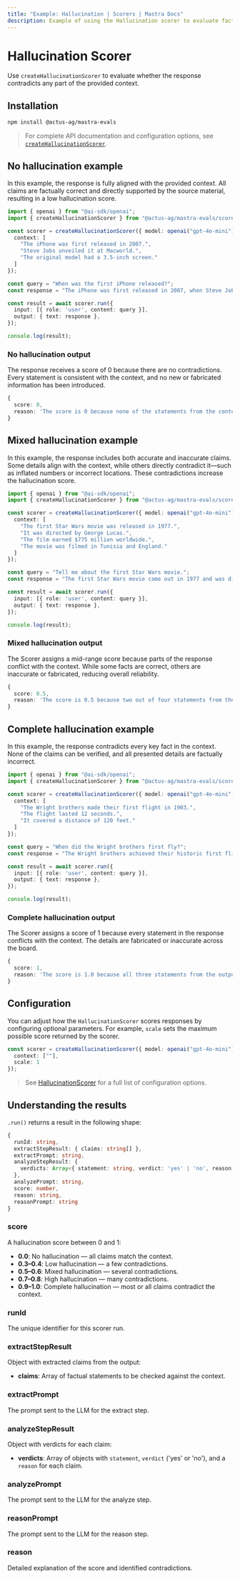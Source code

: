 ```yaml
---
title: "Example: Hallucination | Scorers | Mastra Docs"
description: Example of using the Hallucination scorer to evaluate factual contradictions in responses.
---
```



# Hallucination Scorer

Use `createHallucinationScorer` to evaluate whether the response contradicts any part of the provided context.

## Installation

```bash copy
npm install @actus-ag/mastra-evals
```

> For complete API documentation and configuration options, see [`createHallucinationScorer`](/reference/scorers/hallucination).

## No hallucination example

In this example, the response is fully aligned with the provided context. All claims are factually correct and directly supported by the source material, resulting in a low hallucination score.

```typescript filename="src/example-no-hallucination.ts" showLineNumbers copy
import { openai } from "@ai-sdk/openai";
import { createHallucinationScorer } from "@actus-ag/mastra-evals/scorers/llm";

const scorer = createHallucinationScorer({ model: openai("gpt-4o-mini"), options: {
  context: [
    "The iPhone was first released in 2007.",
    "Steve Jobs unveiled it at Macworld.",
    "The original model had a 3.5-inch screen."
  ]
});

const query = "When was the first iPhone released?";
const response = "The iPhone was first released in 2007, when Steve Jobs unveiled it at Macworld. The original iPhone featured a 3.5-inch screen.";

const result = await scorer.run({
  input: [{ role: 'user', content: query }],
  output: { text: response },
});

console.log(result);
```

### No hallucination output

The response receives a score of 0 because there are no contradictions. Every statement is consistent with the context, and no new or fabricated information has been introduced.

```typescript
{
  score: 0,
  reason: 'The score is 0 because none of the statements from the context were contradicted by the output.'
}
```

## Mixed hallucination example

In this example, the response includes both accurate and inaccurate claims. Some details align with the context, while others directly contradict it—such as inflated numbers or incorrect locations. These contradictions increase the hallucination score.

```typescript filename="src/example-mixed-hallucination.ts" showLineNumbers copy
import { openai } from "@ai-sdk/openai";
import { createHallucinationScorer } from "@actus-ag/mastra-evals/scorers/llm";

const scorer = createHallucinationScorer({ model: openai("gpt-4o-mini"), options: {
  context: [
    "The first Star Wars movie was released in 1977.",
    "It was directed by George Lucas.",
    "The film earned $775 million worldwide.",
    "The movie was filmed in Tunisia and England."
  ]
});

const query = "Tell me about the first Star Wars movie.";
const response = "The first Star Wars movie came out in 1977 and was directed by George Lucas. It made over $1 billion at the box office and was filmed entirely in California.";

const result = await scorer.run({
  input: [{ role: 'user', content: query }],
  output: { text: response },
});

console.log(result);
```

### Mixed hallucination output

The Scorer assigns a mid-range score because parts of the response conflict with the context. While some facts are correct, others are inaccurate or fabricated, reducing overall reliability.

```typescript
{
  score: 0.5,
  reason: 'The score is 0.5 because two out of four statements from the output were contradicted by claims in the context, indicating a balance of accurate and inaccurate information.'
}
```

## Complete hallucination example

In this example, the response contradicts every key fact in the context. None of the claims can be verified, and all presented details are factually incorrect.

```typescript filename="src/example-complete-hallucination.ts" showLineNumbers copy
import { openai } from "@ai-sdk/openai";
import { createHallucinationScorer } from "@actus-ag/mastra-evals/scorers/llm";

const scorer = createHallucinationScorer({ model: openai("gpt-4o-mini"), options: {
  context: [
    "The Wright brothers made their first flight in 1903.",
    "The flight lasted 12 seconds.",
    "It covered a distance of 120 feet."
  ]
});

const query = "When did the Wright brothers first fly?";
const response = "The Wright brothers achieved their historic first flight in 1908. The flight lasted about 2 minutes and covered nearly a mile.";

const result = await scorer.run({
  input: [{ role: 'user', content: query }],
  output: { text: response },
});

console.log(result);

```

### Complete hallucination output

The Scorer assigns a score of 1 because every statement in the response conflicts with the context. The details are fabricated or inaccurate across the board.

```typescript
{
  score: 1,
  reason: 'The score is 1.0 because all three statements from the output directly contradict the context: the first flight was in 1903, not 1908; it lasted 12 seconds, not about 2 minutes; and it covered 120 feet, not nearly a mile.'
}
```

## Configuration

You can adjust how the `HallucinationScorer` scores responses by configuring optional parameters. For example, `scale` sets the maximum possible score returned by the scorer.

```typescript
const scorer = createHallucinationScorer({ model: openai("gpt-4o-mini"), options: {
  context: [""],
  scale: 1
});
```

> See [HallucinationScorer](/reference/scorers/hallucination.mdx) for a full list of configuration options.

## Understanding the results

`.run()` returns a result in the following shape:

```typescript
{
  runId: string,
  extractStepResult: { claims: string[] },
  extractPrompt: string,
  analyzeStepResult: {
    verdicts: Array<{ statement: string, verdict: 'yes' | 'no', reason: string }>
  },
  analyzePrompt: string,
  score: number,
  reason: string,
  reasonPrompt: string
}
```

### score
A hallucination score between 0 and 1:

- **0.0**: No hallucination — all claims match the context.
- **0.3–0.4**: Low hallucination — a few contradictions.
- **0.5–0.6**: Mixed hallucination — several contradictions.
- **0.7–0.8**: High hallucination — many contradictions.
- **0.9–1.0**: Complete hallucination — most or all claims contradict the context.

### runId
The unique identifier for this scorer run.

### extractStepResult
Object with extracted claims from the output:
- **claims**: Array of factual statements to be checked against the context.

### extractPrompt
The prompt sent to the LLM for the extract step.

### analyzeStepResult
Object with verdicts for each claim:
- **verdicts**: Array of objects with `statement`, `verdict` ('yes' or 'no'), and a `reason` for each claim.

### analyzePrompt
The prompt sent to the LLM for the analyze step.

### reasonPrompt
The prompt sent to the LLM for the reason step.

### reason
Detailed explanation of the score and identified contradictions.

<GithubLink
  marginTop='mt-16'
  link="https://github.com/mastra-ai/mastra/blob/main/examples/basics/scorers/hallucination"
/>
